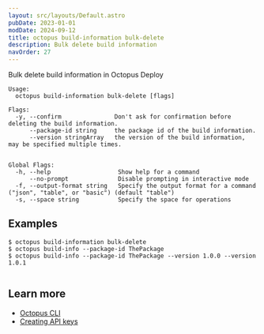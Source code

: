 ```yaml
---
layout: src/layouts/Default.astro
pubDate: 2023-01-01
modDate: 2024-09-12
title: octopus build-information bulk-delete
description: Bulk delete build information
navOrder: 27
---
```


Bulk delete build information in Octopus Deploy

```
Usage:
  octopus build-information bulk-delete [flags]

Flags:
  -y, --confirm               Don't ask for confirmation before deleting the build information.
      --package-id string     the package id of the build information.
      --version stringArray   the version of the build information, may be specified multiple times.


Global Flags:
  -h, --help                   Show help for a command
      --no-prompt              Disable prompting in interactive mode
  -f, --output-format string   Specify the output format for a command ("json", "table", or "basic") (default "table")
  -s, --space string           Specify the space for operations

```

## Examples

<SamplesInstance />

```
$ octopus build-information bulk-delete
$ octopus build-info --package-id ThePackage
$ octopus build-info --package-id ThePackage --version 1.0.0 --version 1.0.1


```

## Learn more

- [Octopus CLI](/docs/octopus-rest-api/cli)
- [Creating API keys](/docs/octopus-rest-api/how-to-create-an-api-key)